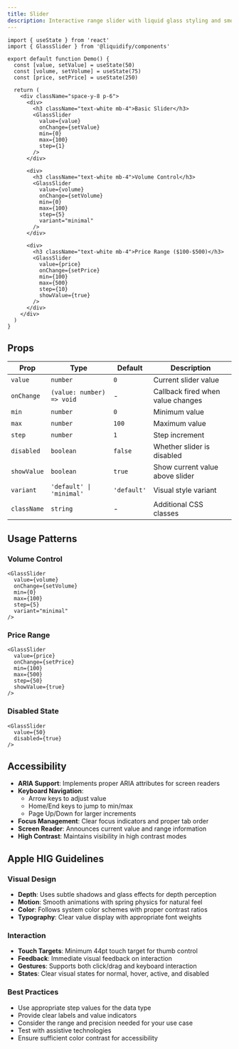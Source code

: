 ```yaml
---
title: Slider
description: Interactive range slider with liquid glass styling and smooth animations.
---
```


```tsx live
import { useState } from 'react'
import { GlassSlider } from '@liquidify/components'

export default function Demo() {
  const [value, setValue] = useState(50)
  const [volume, setVolume] = useState(75)
  const [price, setPrice] = useState(250)
  
  return (
    <div className="space-y-8 p-6">
      <div>
        <h3 className="text-white mb-4">Basic Slider</h3>
        <GlassSlider 
          value={value} 
          onChange={setValue}
          min={0}
          max={100}
          step={1}
        />
      </div>
      
      <div>
        <h3 className="text-white mb-4">Volume Control</h3>
        <GlassSlider 
          value={volume} 
          onChange={setVolume}
          min={0}
          max={100}
          step={5}
          variant="minimal"
        />
      </div>
      
      <div>
        <h3 className="text-white mb-4">Price Range ($100-$500)</h3>
        <GlassSlider 
          value={price} 
          onChange={setPrice}
          min={100}
          max={500}
          step={10}
          showValue={true}
        />
      </div>
    </div>
  )
}
```

## Props

| Prop | Type | Default | Description |
|------|------|---------|-------------|
| `value` | `number` | `0` | Current slider value |
| `onChange` | `(value: number) => void` | - | Callback fired when value changes |
| `min` | `number` | `0` | Minimum value |
| `max` | `number` | `100` | Maximum value |
| `step` | `number` | `1` | Step increment |
| `disabled` | `boolean` | `false` | Whether slider is disabled |
| `showValue` | `boolean` | `true` | Show current value above slider |
| `variant` | `'default' \| 'minimal'` | `'default'` | Visual style variant |
| `className` | `string` | - | Additional CSS classes |

## Usage Patterns

### Volume Control
```tsx
<GlassSlider 
  value={volume}
  onChange={setVolume}
  min={0}
  max={100}
  step={5}
  variant="minimal"
/>
```

### Price Range
```tsx
<GlassSlider 
  value={price}
  onChange={setPrice}
  min={100}
  max={500}
  step={50}
  showValue={true}
/>
```

### Disabled State
```tsx
<GlassSlider 
  value={50}
  disabled={true}
/>
```

## Accessibility

- **ARIA Support**: Implements proper ARIA attributes for screen readers
- **Keyboard Navigation**: 
  - Arrow keys to adjust value
  - Home/End keys to jump to min/max
  - Page Up/Down for larger increments
- **Focus Management**: Clear focus indicators and proper tab order
- **Screen Reader**: Announces current value and range information
- **High Contrast**: Maintains visibility in high contrast modes

## Apple HIG Guidelines

### Visual Design
- **Depth**: Uses subtle shadows and glass effects for depth perception
- **Motion**: Smooth animations with spring physics for natural feel
- **Color**: Follows system color schemes with proper contrast ratios
- **Typography**: Clear value display with appropriate font weights

### Interaction
- **Touch Targets**: Minimum 44pt touch target for thumb control
- **Feedback**: Immediate visual feedback on interaction
- **Gestures**: Supports both click/drag and keyboard interaction
- **States**: Clear visual states for normal, hover, active, and disabled

### Best Practices
- Use appropriate step values for the data type
- Provide clear labels and value indicators
- Consider the range and precision needed for your use case
- Test with assistive technologies
- Ensure sufficient color contrast for accessibility